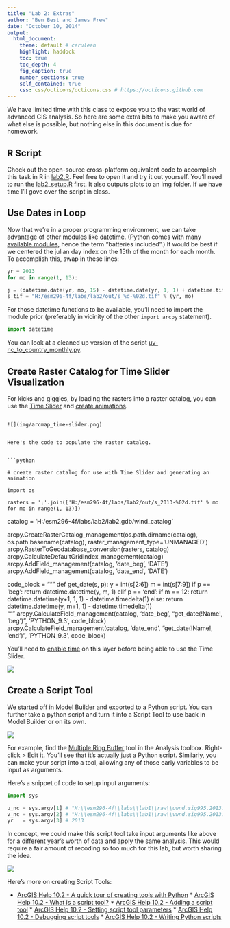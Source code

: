 ```yaml
---
title: "Lab 2: Extras"
author: "Ben Best and James Frew"
date: "October 10, 2014"
output: 
  html_document:
    theme: default # cerulean
    highlight: haddock
    toc: true
    toc_depth: 4
    fig_caption: true
    number_sections: true
    self_contained: true
    css: css/octicons/octicons.css # https://octicons.github.com
---
```


We have limited time with this class to expose you to the vast world of advanced GIS analysis. So here are some extra bits to make you aware of what else is possible, but nothing else in this document is due for homework.

## R Script

Check out the open-source cross-platform equivalent code to accomplish this task in R in [lab2.R](lab2.R). Feel free to open it and try it out yourself. You'll need to run the [lab2_setup.R](lab2_setup.R) first. It also outputs plots to an img folder. If we have time I'll gove over the script in class.

## Use Dates in Loop

Now that we're in a proper programming environment, we can take advantage of other modules like [datetime](https://docs.python.org/2/library/datetime.html). (Python comes with many [available modules](https://docs.python.org/2/py-modindex.html), hence the term "batteries included".) It would be best if we centered the julian day index on the 15th of the month for each month. To accomplish this, swap in these lines:

```python
yr = 2013
for mo in range(1, 13):

j = (datetime.date(yr, mo, 15) - datetime.date(yr, 1, 1) + datetime.timedelta(1)).days    
s_tif = "H:/esm296-4f/labs/lab2/out/s_%d-%02d.tif" % (yr, mo)
```

For those datetime functions to be available, you'll need to import the module prior (preferably in vicinity of the other `import arcpy` statement).

```python
import datetime
```

You can look at a cleaned up version of the script [uv-nc_to_country_monthly.py](uv-nc_to_country_monthly.py).

## Create Raster Catalog for Time Slider Visualization

For kicks and giggles, by loading the rasters into a raster catalog, you can use the [Time Slider](http://resources.arcgis.com/en/help/main/10.2/index.html#//005z0000000z000000) and [create animations](http://resources.arcgis.com/en/help/main/10.2/index.html#/Creating_a_time_animation/000900000069000000/).
                                                                                                   
                                                                                                   ![](img/arcmap_time-slider.png)
                                                                                                   
                                                                                                   Here's the code to populate the raster catalog.
                                                                                                   
                                                                                                   ```python
                                                                                                   # create raster catalog for use with Time Slider and generating an animation
                                                                                                   import os
                                                                                                   rasters = ';'.join(['H:/esm296-4f/labs/lab2/out/s_2013-%02d.tif' % mo for mo in range(1, 13)])
catalog = 'H:/esm296-4f/labs/lab2/lab2.gdb/wind_catalog'

arcpy.CreateRasterCatalog_management(os.path.dirname(catalog), os.path.basename(catalog), raster_management_type='UNMANAGED')
arcpy.RasterToGeodatabase_conversion(rasters, catalog)
arcpy.CalculateDefaultGridIndex_management(catalog)
arcpy.AddField_management(catalog, 'date_beg', 'DATE')
arcpy.AddField_management(catalog, 'date_end', 'DATE')

code_block = """
def get_date(s, p):
y = int(s[2:6])
m = int(s[7:9])
if p == 'beg':
return datetime.datetime(y, m, 1)
elif p == 'end':
if m == 12:
return datetime.datetime(y+1, 1, 1) - datetime.timedelta(1)
else:
return datetime.datetime(y, m+1, 1) - datetime.timedelta(1)       
"""
arcpy.CalculateField_management(catalog, 'date_beg', "get_date(!Name!, 'beg')", 'PYTHON_9.3', code_block)
arcpy.CalculateField_management(catalog, 'date_end', "get_date(!Name!, 'end')", 'PYTHON_9.3', code_block)```
```

You'll need to [enable time](http://resources.arcgis.com/en/help/main/10.2/index.html#//005z0000000p000000) on this layer before being able to use the Time Slider.

![](img/arcmap_time-aware-layer.png)

## Create a Script Tool

We started off in Model Builder and exported to a Python script. You can further take a python script and turn it into a Script Tool to use back in Model Builder or on its own.

![](img/script-tool_catalog.png)

For example, find the [Multiple Ring Buffer](http://resources.arcgis.com/en/help/main/10.2/index.html#//00080000001p000000) tool in the Analysis toolbox. Right-click > Edit it. You'll see that it's actually just a Python script. Similarly, you can make your script into a tool, allowing any of those early variables to be input as arguments.

Here's a snippet of code to setup input arguments:
  
  ```python
import sys

u_nc = sys.argv[1] # "H:\\esm296-4f\\labs\\lab1\\raw\\uwnd.sig995.2013.nc"
v_nc = sys.argv[2] # "H:\\esm296-4f\\labs\\lab1\\raw\\vwnd.sig995.2013.nc"
yr   = sys.argv[3] # 2013
```

In concept, we could make this script tool take input arguments like above for a different year's worth of data and apply the same analysis. This would require a fair amount of recoding so too much for this lab, but worth sharing the idea.

![](img/script-tool_params.png)

Here's more on creating Script Tools:
  
  * [ArcGIS Help 10.2 - A quick tour of creating tools with Python](http://resources.arcgis.com/en/help/main/10.2/index.html#//00150000002q000000)
                                                                    * [ArcGIS Help 10.2 - What is a script tool?](http://resources.arcgis.com/en/help/main/10.2/index.html#//001500000006000000)
                                                                                                                  * [ArcGIS Help 10.2 - Adding a script tool](http://resources.arcgis.com/en/help/main/10.2/index.html#//00150000001r000000)
                                                                                                                                                              * [ArcGIS Help 10.2 - Setting script tool parameters](http://resources.arcgis.com/en/help/main/10.2/index.html#//00150000000n000000)
                                                                                                                                                                                                                    * [ArcGIS Help 10.2 - Debugging script tools](http://resources.arcgis.com/en/help/main/10.2/index.html#//00150000000m000000)
                                                                                                                                                                                                                                                                  * [ArcGIS Help 10.2 - Writing Python scripts](http://resources.arcgis.com/en/help/main/10.2/index.html#//002100000021000000)
                                                                                                                                                                                                                                                                                                                